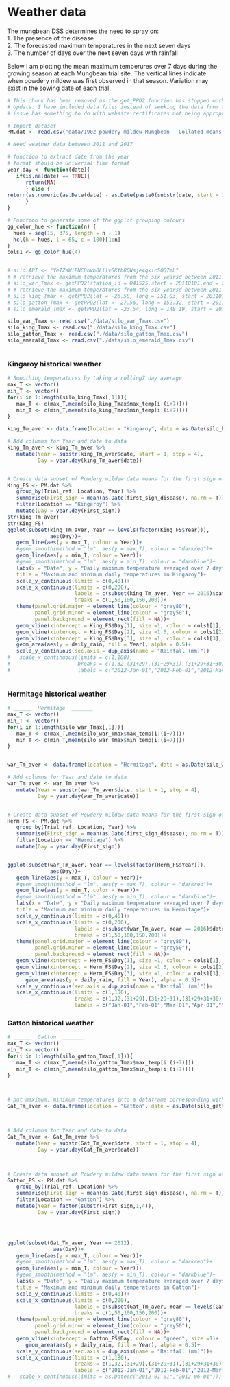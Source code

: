 # Weather data

The mungbean DSS determines the need to spray on:  
   1. The presence of the disease  
   2. The forecasted maximum temperatures in the next seven days  
   3. The number of days over the next seven days with rainfall  
   
Below I am plotting the mean maximum temperures over 7 days during the growing season at each Mungbean trial site. The vertical lines indicate when powdery mildew was first observed in that season. Variation may exist in the sowing date of each trial.

```r
# This chunk has been removed as the get_PPD2 function has stopped working and needs fixing
# Update: I have included data files instead of seeking the data from the web. 
# issue has something to do with website certificates not being appropriete.

# Import dataset
PM.dat <- read.csv("data/1902 powdery mildew-Mungbean - Collated means.csv")

# Need weather data between 2011 and 2017

# function to extract date from the year
# format should be Universal time format
year.day <- function(date){
   if(is.na(date) == TRUE){ 
      return(NA)
      } else {
return(as.numeric(as.Date(date) - as.Date(paste0(substr(date, start = 1, stop = 4),"-01-01"))))
      }
}

# Function to generate some of the ggplot grouping colours
gg_color_hue <- function(n) {
  hues = seq(15, 375, length = n + 1)
  hcl(h = hues, l = 65, c = 100)[1:n]
}
cols1 <- gg_color_hue(4)


# silo.API <- "YeTZsWlFNC8hvbQLllv8KtbRQWsje4qxic5QQ7mL"
# # retrieve the maximum temperatures from the six yearsd between 2011 and 2017 at weather station 041525 (Hermitage)
# silo_war_Tmax <- getPPD2(station_id = 041525,start = 20110101,end = 20160630, silo.apikey = silo.API, variables = "max_temp,min_temp,daily_rain")
# # retrieve the maximum temperatures from the six yearsd between 2011 and 2017 by location
# silo_king_Tmax <- getPPD2(lat = -26.58, long = 151.83, start = 20110101, end = 20160630, silo.apikey =  silo.API, variables = "max_temp,min_temp,daily_rain")
# silo_gatton_Tmax <- getPPD2(lat = -27.56, long = 152.32, start = 20110101, end = 20170630, silo.apikey =  silo.API, variables = "max_temp,min_temp,daily_rain")
# silo_emerald_Tmax <- getPPD2(lat = -23.54, long = 148.19, start = 20110101, end = 20170630, silo.apikey =  silo.API, variables = "max_temp,min_temp,daily_rain")

silo_war_Tmax <- read.csv("./data/silo_war_Tmax.csv")
silo_king_Tmax <- read.csv("./data/silo_king_Tmax.csv")
silo_gatton_Tmax <- read.csv("./data/silo_gatton_Tmax.csv")
silo_emerald_Tmax <- read.csv("./data/silo_emerald_Tmax.csv")



```

### Kingaroy historical weather
```r

# Smoothing temperatures by taking a rolling7 day average
max_T <- vector()
min_T <- vector()
for(i in 1:length(silo_king_Tmax[,1])){
   max_T <- c(max_T,mean(silo_king_Tmax$max_temp[i:(i+7)]))
   min_T <- c(min_T,mean(silo_king_Tmax$min_temp[i:(i+7)]))
}

king_Tm_aver <- data.frame(location = "Kingaroy", date = as.Date(silo_king_Tmax$date), max_T, min_T, daily_rain = silo_king_Tmax$daily_rain)

# Add columns for Year and date to data
king_Tm_aver <- king_Tm_aver %>%
   mutate(Year = substr(king_Tm_aver$date, start = 1, stop = 4),
          Day = year.day(king_Tm_aver$date)) 


# Create data subset of Powdery mildew data means for the first sign of the disease by location
King_FS <- PM.dat %>%
   group_by(Trial_ref, Location, Year) %>%
   summarise(First_sign = mean(as.Date(first_sign_disease), na.rm = T)) %>%
   filter(Location == "Kingaroy") %>%
   mutate(Day = year.day(First_sign))
str(king_Tm_aver)
str(King_FS)
ggplot(subset(king_Tm_aver, Year == levels(factor(King_FS$Year))),
              aes(Day))+
   geom_line(aes(y = max_T, colour = Year))+
   #geom_smooth(method = "lm", aes(y = max_T), colour = "darkred")+
   geom_line(aes(y = min_T, colour = Year))+
   #geom_smooth(method = "lm", aes(y = min_T), colour = "darkblue")+
   labs(x = "Date", y = "Daily maximum temperature averaged over 7 days",
   title = "Maximum and minimum daily temperatures in Kingaroy")+
   scale_y_continuous(limits = c(0,40))+
   scale_x_continuous(limits = c(0,200), 
                      labels = c(subset(king_Tm_aver, Year == 2016)$date[c(1,50,100,150,200)]),
                      breaks = c(1,50,100,150,200))+
   theme(panel.grid.major = element_line(colour = "grey80"),
         panel.grid.minor = element_line(colour = "grey50"),
         panel.background = element_rect(fill = NA))+
   geom_vline(xintercept = King_FS$Day[1], size =1, colour = cols1[1], linetype = "dotted")+
   geom_vline(xintercept = King_FS$Day[2], size =1.5, colour = cols1[2], linetype = "dotted")+
   geom_vline(xintercept = King_FS$Day[3], size =1, colour = cols1[3], linetype = "dashed")+
   geom_area(aes(y = daily_rain, fill = Year), alpha = 0.5)+
   scale_y_continuous(sec.axis = dup_axis(name = "Rainfall (mm)"))
#   scale_x_continuous(limits = c(1,180),
#                      breaks = c(1,32,(31+29),(31+29+31),(31+29+31+30),(31+29+31+30+31),(31+29+31+30+31+30)),
#                      labels = c("2012-Jan-01","2012-Feb-01","2012-Mar-01","2012-Apr-01","2012-May-01","2012-Jun-01","2012-Jul-01"))



```

### Hermitage historical weather
```r

# ______  Hermitage  _______
max_T <- vector()
min_T <- vector()
for(i in 1:length(silo_war_Tmax[,1])){
   max_T <- c(max_T,mean(silo_war_Tmax$max_temp[i:(i+7)]))
   min_T <- c(min_T,mean(silo_war_Tmax$min_temp[i:(i+7)]))
}


war_Tm_aver <- data.frame(location = "Hermitage", date = as.Date(silo_war_Tmax$date), max_T, min_T, daily_rain = silo_war_Tmax$daily_rain)

# Add columns for Year and date to data
war_Tm_aver <- war_Tm_aver %>%
   mutate(Year = substr(war_Tm_aver$date, start = 1, stop = 4),
          Day = year.day(war_Tm_aver$date)) 


# Create data subset of Powdery mildew data means for the first sign of the disease by location
Herm_FS <- PM.dat %>%
   group_by(Trial_ref, Location, Year) %>%
   summarise(First_sign = mean(as.Date(first_sign_disease), na.rm = T)) %>%
   filter(Location == "Hermitage") %>%
   mutate(Day = year.day(First_sign))


ggplot(subset(war_Tm_aver, Year == levels(factor(Herm_FS$Year))),
              aes(Day))+
   geom_line(aes(y = max_T, colour = Year))+
   #geom_smooth(method = "lm", aes(y = max_T), colour = "darkred")+
   geom_line(aes(y = min_T, color = Year))+
   #geom_smooth(method = "lm", aes(y = min_T), colour = "darkblue")+
   labs(x = "Date", y = "Daily maximum temperature averaged over 7 days",
   title = "Maximum and minimum daily temperatures in Hermitage")+
   scale_y_continuous(limits = c(0,45))+
   scale_x_continuous(limits = c(0,200), 
                      labels = c(subset(war_Tm_aver, Year == 2016)$date[c(1,50,100,150,200)]),
                      breaks = c(1,50,100,150,200))+
   theme(panel.grid.major = element_line(colour = "grey80"),
         panel.grid.minor = element_line(colour = "grey50"),
         panel.background = element_rect(fill = NA))+
   geom_vline(xintercept = Herm_FS$Day[1], size =1, colour = cols1[1], linetype = "dotted")+
   geom_vline(xintercept = Herm_FS$Day[2], size =1.5, colour = cols1[2], linetype = "dotted")+
   geom_vline(xintercept = Herm_FS$Day[3], size =1, colour = cols1[3], linetype = "dashed")+
      geom_area(aes(y = daily_rain, fill = Year), alpha = 0.5)+
   scale_y_continuous(sec.axis = dup_axis(name = "Rainfall (mm)"))+
   scale_x_continuous(limits = c(1,180),
                      breaks = c(1,32,(31+29),(31+29+31),(31+29+31+30),(31+29+31+30+31),(31+29+31+30+31+30)),
                      labels = c("Jan-01","Feb-01","Mar-01","Apr-01","May-01","Jun-01","Jul-01"))


```

### Gatton historical weather
```r

# ______  Gatton  _______
max_T <- vector()
min_T <- vector()
for(i in 1:length(silo_gatton_Tmax[,1])){
   max_T <- c(max_T,mean(silo_gatton_Tmax$max_temp[i:(i+7)]))
   min_T <- c(min_T,mean(silo_gatton_Tmax$min_temp[i:(i+7)]))
}



# put maximum, minimum temperatures into a dataframe corresponding with thier corresponding date
Gat_Tm_aver <- data.frame(location = "Gatton", date = as.Date(silo_gatton_Tmax$date), max_T, min_T, daily_rain = silo_gatton_Tmax$daily_rain)



# Add columns for Year and date to data
Gat_Tm_aver <- Gat_Tm_aver %>%
   mutate(Year = substr(Gat_Tm_aver$date, start = 1, stop = 4),
          Day = year.day(Gat_Tm_aver$date)) 



# Create data subset of Powdery mildew data means for the first sign of the disease by location
Gatton_FS <- PM.dat %>%
   group_by(Trial_ref, Location) %>%
   summarise(First_sign = mean(as.Date(first_sign_disease), na.rm = T)) %>%
   filter(Location == "Gatton") %>%
   mutate(Year = factor(substr(First_sign,1,4)),
          Day = year.day(First_sign))




ggplot(subset(Gat_Tm_aver, Year == 2012),
               aes(Day))+
   geom_line(aes(y = max_T, colour = Year))+
   #geom_smooth(method = "lm", aes(y = max_T), colour = "darkred")+
   geom_line(aes(y = min_T, colour = Year))+
   #geom_smooth(method = "lm", aes(y = min_T), colour = "darkblue")+
   labs(x = "Date", y = "Daily maximum temperature averaged over 7 days",
   title = "Maximum and minimum daily temperatures in Gatton")+
   scale_y_continuous(limits = c(0,40))+
   scale_x_continuous(limits = c(0,200), 
                      labels = c(subset(Gat_Tm_aver, Year == levels(Gatton_FS$Year))$date[c(1,50,100,150,200)]),
                      breaks = c(1,50,100,150,200))+
   theme(panel.grid.major = element_line(colour = "grey80"),
         panel.grid.minor = element_line(colour = "grey50"),
         panel.background = element_rect(fill = NA))+
   geom_vline(xintercept = Gatton_FS$Day, colour = "green", size =1)+
      geom_area(aes(y = daily_rain, fill = Year), alpha = 0.5)+
   scale_y_continuous(sec.axis = dup_axis(name = "Rainfall (mm)"))+
   scale_x_continuous(limits = c(1,180),
                      breaks = c(1,32,(31+29),(31+29+31),(31+29+31+30),(31+29+31+30+31),(31+29+31+30+31+30)),
                      labels = c("2012-Jan-01","2012-Feb-01","2012-Mar-01","2012-Apr-01","2012-May-01","2012-Jun-01","2012-Jul-01"))
#   scale_x_continuous(limits = as.Date(c("2012-01-01","2012-06-01")))
   
 
```
